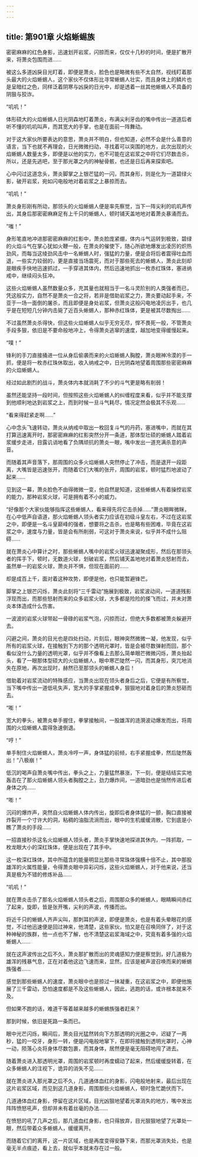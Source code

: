 ```yaml
---
---
---
```

title: 第901章 火焰蜥蜴族
---



密密麻麻的红色身影，迅速划开岩浆，闪掠而来，仅仅十几秒的时间，便是扩散开来，将萧炎包围而进……

被这么多道凶戾目光盯着，即便是萧炎，脸色也是略微有些不太自然，视线盯着那头最大的火焰蜥蜴人，这个家伙不仅体形比寻常蜥蜴人壮实，而且身体上的鳞片也是呈暗红之色，同样泛着阴寒与凶戾的日光中，却是透着一丝其他蜥蜴人不具备的阴狠与狡诈。

“叽叽！”

体形硕大的火焰蜥蜴人日光阴森地盯着萧炎，布满尖利牙齿的嘴中传出一道道后者听不懂的叽叽叫声，而其宽大的手掌，也是在面前一阵舞动。

对于这大家伙所要表达的意思，萧炎并不明白，但也知道，必然不会是什么善意的语言，当下也就不再理会，日光微微扫动，寻找着可以突围的地方，此次出现的火焰蜥蜴人数量太多，即便是以他的实力，也不可能在这岩浆之中将它们尽数击杀，所以，还是先逃吧，至于那光罩之内的神秘骨骸，也还是日后再来探索吧。

心中闪过这道念头，萧炎脚掌之上银芒猛的一闪，而其身形，则是化为一道碧绿火影，破开岩浆，宛如闪电般地对着岩浆之上暴掠而去。

“叽叽！”

萧炎身形刚有所动，那领头的火焰蜥蜴人便是率先察觉，当下一阵尖利的叽叽声传出，其身后那密密麻麻足有上千只的蜥蜴人，顿时铺天盖地地对着萧炎暴涌而去。

“嗤！”

身形笔直地冲进那密密麻麻的红影中，萧炎脸庞紧绷，体内斗气运转到极致，碧绿的火焰斗气在掌心犹如火鞭一般，在萧炎的催使下，随心所欲地爆发出凌厉的炽热劲风，而每当这绫劲风击中一名蜥蜴人时，强猛的力量，便是会将后者震得吐血而退，一些实力较弱的，更是直接当场震死，而对于那些死去的蜥蜴人，萧炎此刻却是眼疾手快地迅速抓过，一手穿进其体内，然后迅速地抓出一枚赤红珠体，塞进纳戒中，继续闷头狂冲。

这些火焰蜥蜴人虽然数量众多，充其量也就相当于一名斗灵阶别的人类强者而已，凭这般实力，自然不是萧炎一合之将，若非是借助岩浆之力，萧炎要动起手来，不亚于一场一面倒的屠杀，而且即便是身处岩浆，但萧炎这般闪电地凌厉出手，也几乎是在短短几分钟内击毙了近百头蜥蜴人，那种赤红珠体，更是被其尽数掏出……

不过虽然萧炎杀得快，但这些火焰蜥蜴人似乎无穷无尽，悍不畏死一般，不管萧炎手段多狠，依旧是不要命般地冲上，令得萧炎逃窜的速度，越加地变得缓慢起来。

“噗！”

锋利的手刀直接捅进一位从身后偷袭而来的火焰蜥蜴人胸膛，萧炎眼神冷漠的手一抓，便是将一枚赤红珠休取出，收入纳戒之中，日光阴森地望着周围那些密密麻麻的火焰蜥蜴人。

经过如此剧烈的战斗，萧炎体内本就消耗了不少的斗气更是略有削弱！

虽然还能坚持一段时间，但按照这些火焰蜥蜴人的纠缠程度来看，似乎并不能支撑到他顺利地达到岩浆之上，而到时候一旦斗气耗尽，情况定然会极其不乐观……

“看来得赶紧走啊……”

心中念头飞速转动，萧炎从纳戒中取出一枚回复斗气的丹药，塞进嘴中，而就在其打算迅速离开时，那密密麻麻的红影突然分开一条道，那体型壮硕的蜥蜴人踏着岩浆缓步走进，目露讥诮地看了负隅顽抗的萧炎一眼，嘴中发出一道充满杀意的声音。

而随着其声音落下，那周围的众多火焰蜥蜴人突然停止了冲击，而是退开一段距离，大嘴皆是迅速张开，而随着它们大嘴的张开，周围的岩浆，顿时猛烈地波动了起来……

见到这一幕，萧炎脸色不由得微微一变，他自然是知道，这些蜥蜴人有着操控岩浆的能力，那种岩浆火球，可是拥有着不小的威力。

“好像那个大家伙能够指挥这些蜥蜴人，看来得先将它击杀掉……”萧炎眼眸微眯，在心中低声自语道，那火焰蜥蜴人领头者实力应该在初级斗皇左右，不过在这岩浆之中，即便是一名斗皇巅峰的强者，想要将之击杀，也是略有些困难，毕竟在这岩浆之中，速度与力量，皆是会有所削弱，可这对于萧炎来说，似乎并不成什么阻碍……

就在萧炎心中算计之时，那些蜥蜴人嘴中的岩浆火球迅速凝聚成形，然后在那领头者的挥手下，顿时，无数道火球，划破岩浆，然后铺天盖地地对着萧炎怒射而去，虽然单一的岩浆火球，萧炎并不惧，但现在面前的……

却是成百上千，面对着这种攻势，即便是他，也只能暂避锋芒。

脚掌之上银芒闪烁，萧炎此刻将“三千雷动”施展到极致，岩浆波动间，一道道残影浮现而出，而那些怒射而来的众多岩浆火球，大多都是险险的搽飞而过，并未对萧炎本体造成什么伤害。

一波波的岩浆火球带起一骨碌的岩浆气泡，闪掠而过，但绝大多数都被萧炎躲避开去。

闪避之间，萧炎的目光也是四处扫动，片刻后，眼神突然微微一凝，他发现，似乎所有的岩浆火球，在接触到下方的那个透明光罩时，皆是会被尽数弹射而回，那个看似没什么力量的透明光罩，似乎并不像看上去那么简单眼芒微微闪烁，萧炎抬起头，看了一眼那体型硕大的火焰蜥蜴人，眼中寒芒陡然一闪，而其身形，突兀地消失在原地，再次出现时，赫然已至那领头的蜥蜴人身后！

借助着对岩浆流动的特殊感应，当萧炎出现在领头者身后之后，它便是有所察觉，当下嘴中传出一道低吼失声，宽大的手掌紧握成拳，狠狠地对着身后的萧炎怒砸而去。

“嘭！”

宽大的拳头，被萧炎单手握住，拳掌接触间，一股雄浑的涟漪波动爆发而出，将周围的火焰蜥蜴人震得急速倒退。

“哼！”

单手制住火焰蜥蜴人，萧炎冷哼一声，身体猛的前倾，右手紧握成拳，然后陡然轰出！“八极崩！”

低沉的喝声自萧炎嘴中传出，拳头之上，力量猛然暴涨，下一刻，便是结结实实地轰击在了那火焰蜥蜴人领头者胸膛之上，劲力爆炸间，一道暗劲也是悄然传进后者身体之内……

“嘭！”

沉闷的爆炸声，突然自火焰蜥蜴人体内传出，旋即后者身体猛的一颤，胸口直接被炸裂开一个寸许大的洞，粘稠的油脂流淌而出，眼中的生机缓缓消散，它到底是小瞧了萧炎的手段……

一招直接秒杀这名火焰蜥蜴人领头者，萧炎手掌快速地探进其休内，一阵抓取，一枚龙眼大小的深红珠体，便是出现在了其手中。

这一枚深红珠体，其中所蕴含的能量明显比那些寻常珠体强横十倍不止，其中那股雄浑的火属性能量，令得萧炎眼中异彩闪烁，这些火焰蜥蜴人，对于他来说，还当真是极为不错的修炼补品……

“叽叽！”

就在萧炎击杀了那名火焰蜥蜴人领头者之后，周围那众多的蜥蜴人，眼睛瞬间赤红了起来，旋即，皆是张开嘴，尖利的声波，传播而出。

将近千只的蜥蜴人齐声尖叫，那刺耳的声波，即便是萧炎，也是有着头晕眼花的感觉，不过他迅速便是回过神来，他清楚，这些家伙，怕又是在召唤同伴了，对于这种神秘的族群，他一点也不了解，也不清楚这岩浆海域之中，究竟有着多强的火焰蜥蜴人……

就在这声波传出之后不久，萧炎那扩散而出的灵魂感知力便是察觉到，好几道极为雄浑的残暴气息，正在对着他这边飞速而来，显然，应该是被声波召唤而来的蜥蜴族强者……

感觉到那些蜥蜴人的速度，萧炎眼中也是掠过一抹凝重，在这岩浆之中，即便他施展了三千雷动，恐怕速度都是不及这些蜥蜴人，因此，逃跑的话，或许根本就来不及。

但如果不跑的话，难道干等着越来越多的蜥蜴族强者赶来？

那到时候，依旧是死路一条而已。

眼中光芒闪烁，瞬间后，萧炎目光猛然转向下方那透明的光圈之中，迟疑了一两秒，猛的一咬牙，身形一转，便是闪电般地窜下，在即将接触到透明光罩时，心神一动，陨落心炎将身体尽数包裹，而其身体，居然便是毫无阻碍地闯了进去。

随着萧炎进入那透明光罩，周围的岩浆顿时再度蠕动了起来，然后缓缓旋转着，在众多蜥蜴人的注视下，诡异的消失不见……

就在萧炎进入那光罩之后不久，几道通体血红的身影，闪电般地射来，最后出现在这片岩浆区域，而见到这几道身影，周围那些火焰蜥蜴人，顿时急忙跪伏而下。

几道通体血红身影，停留在这片区域，目光凶狠地望着光罩消失的地方，嘴中发出阵阵愤怒吼声，但却并未有着丝毫的办法……

在愤怒的吼了几声之后，那几道血红身影，也只得放弃，目光狠狠地望了光罩处一眼，然后带着众多蜥蜴人，缓缓离开。

而随着它们的离开，这一片区域，也是再度变得安静下来，而那光罩消失处，也是毫无半点痕迹，看上去，就似乎本就未存在过一般。